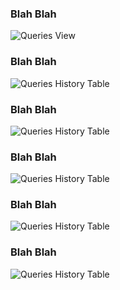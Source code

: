 ### Blah Blah


<img
  className="block dark:block"
  src="/images/queries/full-page.jpg"
  alt="Queries View"
/>


### Blah Blah

<img
  className="block dark:block"
  src="/images/queries/history.jpg"
  alt="Queries History Table"
/>

### Blah Blah

<img
  className="block dark:block"
  src="/images/queries/total-processes.jpg"
  alt="Queries History Table"
/>

### Blah Blah

<img
  className="block dark:block"
  src="/images/queries/query-and-duration.jpg"
  alt="Queries History Table"
/>  

### Blah Blah

<img
  className="block dark:block"
  src="/images/queries/locks-and-waits.jpg"
  alt="Queries History Table"
/>  

### Blah Blah

<img
  className="block dark:block"
  src="/images/queries/locks-and-waits.jpg"
  alt="Queries History Table"
/>  